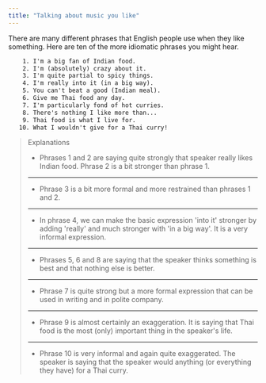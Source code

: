 ```yaml
---
title: "Talking about music you like"
---
```


There are many different phrases that English people use when they like something. Here are ten of the more idiomatic phrases you might hear.

```txt
    1. I'm a big fan of Indian food.
    2. I'm (absolutely) crazy about it.
    3. I'm quite partial to spicy things.
    4. I'm really into it (in a big way).
    5. You can't beat a good (Indian meal).
    6. Give me Thai food any day.
    7. I'm particularly fond of hot curries.
    8. There's nothing I like more than...
    9. Thai food is what I live for.
   10. What I wouldn't give for a Thai curry!
```

> Explanations
>
> - Phrases 1 and 2 are saying quite strongly that speaker really likes Indian food. Phrase 2 is a bit stronger than phrase 1.
>
> ---
>
> - Phrase 3 is a bit more formal and more restrained than phrases 1 and 2.
>
> ---
>
> - In phrase 4, we can make the basic expression 'into it' stronger by adding 'really' and much stronger with 'in a big way'. It is a very informal expression.
>
> ---
>
> - Phrases 5, 6 and 8 are saying that the speaker thinks something is best and that nothing else is better.
>
> ---
>
> - Phrase 7 is quite strong but a more formal expression that can be used in writing and in polite company.
>
> ---
>
> - Phrase 9 is almost certainly an exaggeration. It is saying that Thai food is the most (only) important thing in the speaker's life.
>
> ---
>
> - Phrase 10 is very informal and again quite exaggerated. The speaker is saying that the speaker would anything (or everything they have) for a Thai curry.
